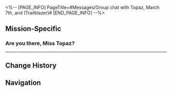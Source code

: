 <%-- [PAGE_INFO]
PageTitle=#Messages/Group chat with Topaz, March 7th, and (Trailblazer)#
[END_PAGE_INFO] --%>
{{Messages Infobox
|id           = 107
|image        = NPC Group chat with Topaz, March 7th, and (Trailblazer) Icon.png
|type         = Group
|participants = [[AI Reply]]; [[March 7th]]; [[Trailblazer]]
|faction      = Others
}}

==Mission-Specific==
===Are you there, Miss Topaz?===
{{Messages
|start_condition = 
|text =
:'''March 7th:''' Are you there, Miss Topaz?
:'''AI Reply:''' Greetings. Director Topaz is currently busy and unable to reply to your message. Please wait.
:'''March 7th:''' An auto-reply? She really doesn't reply to messages during her work hours...
:'''AI Reply:''' Greetings. Director Topaz is currently busy and unable to reply to your message. Please wait.
:{Choice} AI, please tell me...
::'''(Trailblazer):''' Can you tell me where Topaz has gone?
:{Choice} Stop repeating!
::'''(Trailblazer):''' Just stop repeating yourself and tell me where Topaz has gone
:'''AI Reply:''' Hello. Checking Director Topaz's schedule for you...
:'''AI Reply:''' Currently, Director Topaz is on an inspection tour at the History and Culture Museum - The Overworld - Belobog - Jarilo-VI.
:'''March 7th:''' This thing is pretty smart. Thank you!
:'''AI Reply:''' Greetings. Director Topaz is currently busy and unable to reply to your message. Please wait.
}}
----

==Change History==
{{Change History|1.4}}

==Navigation==
{{Messages Navbox}}